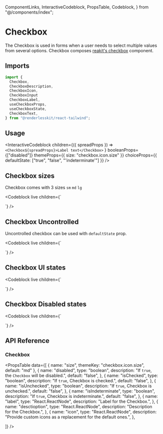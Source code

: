   ComponentLinks,
  InteractiveCodeblock,
  PropsTable,
  Codeblock,
} from "@/components/index";

# Checkbox

The Checkbox is used in forms when a user needs to select multiple values from
several options. Checkbox composes
[reakit's checkbox](https://reakit.io/docs/checkbox/) component.

<ComponentLinks github="checkbox" theme="checkbox" story="forms-checkbox" />

## Imports

```js
import {
  Checkbox,
  CheckboxDescription,
  CheckboxIcon,
  CheckboxInput
  CheckboxLabel,
  useCheckboxProps,
  useCheckboxState,
  CheckboxText,
} from "@renderlesskit/react-tailwind";
```

## Usage

<InteractiveCodeblock
  children={({ spreadProps }) =>
    `<Checkbox${spreadProps}>Label text</Checkbox>`
  }
  booleanProps={["disabled"]}
  themeProps={{ size: "checkbox.icon.size" }}
  choiceProps={{ defaultState: ["true", "false", "'indeterminate'"] }}
/>

## Checkbox sizes

Checkbox comes with 3 sizes `sm` `md` `lg`

<Codeblock
  live
  children={`
<div className="inline-flex flex-col space-y-2">
  <Checkbox size="sm" defaultState={false} />
  <Checkbox size="md" defaultState={false} />
  <Checkbox size="lg" defaultState={false} />
</div>
`}
/>

## Checkbox Uncontrolled

Uncontrolled checkbox can be used with `defaultState` prop.

<Codeblock
  live
  children={`
<div className="inline-flex flex-col space-y-2">
  <Checkbox size="md" defaultState={true} />
  <Checkbox size="md" defaultState={false} />
  <Checkbox size="md" defaultState="indeterminate" />
</div>
`}
/>

## Checkbox UI states

<Codeblock
  live
  children={`
<div className="inline-flex flex-col space-y-2 w-72">
  <Checkbox size="md" defaultState={false} label="Checkbox" />
  <Checkbox size="md" defaultState={false} label="Multilined label Checkbox, just for demonstration" />
  <Checkbox size="md" defaultState={false} label="Checkbox" description="Used when the checkbox is selected and will use its value for the form submission."/>
</div>
`}
/>

## Checkbox Disabled states

<Codeblock
  live
  children={`
<div className="flex flex-col space-y-2 w-72">
  <Checkbox size="md" disabled defaultState={false} />
  <Checkbox size="md" disabled defaultState={false} label="Checkboxs" />
  <Checkbox size="md" disabled defaultState={false} label="Used when the checkbox is selected and will use its value for the form submission." />
  <Checkbox size="md" disabled defaultState={false} label="Checkboxs" description="Used when the checkbox is selected and will use its value for the form submission."/>
</div>
`}
/>

## API Reference

### Checkbox

<PropsTable
  data={[
    { name: "size", themeKey: "checkbox.icon.size", default: "md" },
    {
      name: "disabled",
      type: "boolean",
      description: "If `true`, the `Checkbox` will be disabled.",
      default: "false",
    },
    {
      name: "isChecked",
      type: "boolean",
      description: "If `true`, Checkbox is checked.",
      default: "false",
    },
    {
      name: "isUnchecked",
      type: "boolean",
      description: "If `true`, Checkbox is unchecked.",
      default: "false",
    },
    {
      name: "isIndeterminate",
      type: "boolean",
      description: "If `true`, Checkbox is indeterminate.",
      default: "false",
    },
    {
      name: "label",
      type: "React.ReactNode",
      description: "Label for the Checkbox.",
    },
    {
      name: "desctioption",
      type: "React.ReactNode",
      description: "Description for the Checkbox.",
    },
    {
      name: "icon",
      type: "React.ReactNode",
      description: "Provide custom icons as a replacement for the default ones.",
    },

]} />
